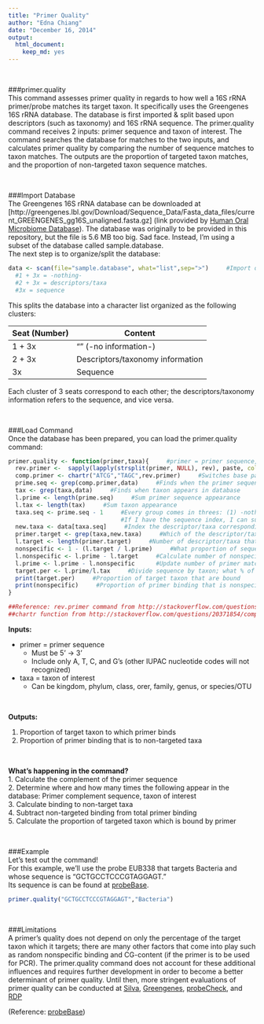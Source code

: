 ```yaml
---
title: "Primer Quality"
author: "Edna Chiang"
date: "December 16, 2014"
output:
  html_document:
    keep_md: yes
---
```

  
<br>
      
      
###primer.quality  
This command assesses primer quality in regards to how well a 16S rRNA primer/probe matches its target taxon. It specifically uses the Greengenes 16S rRNA database. The database is first imported & split based upon descriptors (such as taxonomy) and 16S rRNA sequence. The primer.quality command receives 2 inputs: primer sequence and taxon of interest. The command searches the database for matches to the two inputs, and calculates primer quality by comparing the number of sequence matches to taxon matches. The outputs are the proportion of targeted taxon matches, and the proportion of non-targeted taxon sequence matches.
  
  <br>
      
###Import Database  
The Greengenes 16S rRNA database can be downloaded at [http://greengenes.lbl.gov/Download/Sequence_Data/Fasta_data_files/current_GREENGENES_gg16S_unaligned.fasta.gz]  (link provided by [Human Oral Microbiome Database](http://www.homd.org/index.php?name=Article&file=index&sid=28)). The database was originally to be provided in this repository, but the file is 5.6 MB too big. Sad face. Instead, I'm using a subset of the database called sample.database.  
The next step is to organize/split the database:
```r
data <- scan(file="sample.database", what="list",sep=">")     #Import database split into 3's: (1) -nothing, (2) descriptors/taxa, (3) sequence
  #1 + 3x = -nothing-
  #2 + 3x = descriptors/taxa
  #3x = sequence
```  
This splits the database into a character list organized as the following clusters:   

Seat (Number) | Content
------------- | -------------
1 + 3x        | ""           (-no information-)
2 + 3x        | Descriptors/taxonomy information
3x            | Sequence  

Each cluster of 3 seats correspond to each other; the descriptors/taxonomy information refers to the sequence, and vice versa.
  
  <br>
      
###Load Command  
Once the database has been prepared, you can load the primer.quality command:  
```r
primer.quality <- function(primer,taxa){     #primer = primer sequence, taxa = taxon targeted by primer
  rev.primer <-  sapply(lapply(strsplit(primer, NULL), rev), paste, collapse="")     #Reverse sequence
  comp.primer <- chartr("ATCG","TAGC",rev.primer)     #Switches base pairs to complement
  prime.seq <- grep(comp.primer,data)     #Finds when the primer sequence appears in the database; matches primer with sequence
  tax <- grep(taxa,data)     #Finds when taxon appears in database
  l.prime <- length(prime.seq)     #Sum primer sequence appearance
  l.tax <- length(tax)     #Sum taxon appearance
  taxa.seq <- prime.seq - 1     #Every group comes in threes: (1) -nothing-, (2) Taxa info, (3) Sequence
                                #If I have the sequence index, I can subtract by 1 to access the taxa/descriptor index
  new.taxa <- data[taxa.seq]     #Index the descriptor/taxa corresponding to the sequence matches
  primer.target <- grep(taxa,new.taxa)     #Which of the descriptor/taxa actually have the taxon of interest
  l.target <- length(primer.target)     #Number of descriptor/taxa that have taxon of interest
  nonspecific <- 1 - (l.target / l.prime)     #What proportion of sequence matches are nonspecific
  l.nonspecific <- l.prime - l.target     #Calculate number of nonspecific matches
  l.prime <- l.prime - l.nonspecific      #Update number of primer matches by removing the number of nonspecific matches
  target.per <- l.prime/l.tax     #Divide sequence by taxon; what % of taxon is targeted
  print(target.per)     #Proportion of target taxon that are bound
  print(nonspecific)     #Proportion of primer binding that is nonspecific
}

##Reference: rev.primer command from http://stackoverflow.com/questions/13612967/how-to-reverse-a-string-in-r
##chartr function from http://stackoverflow.com/questions/20371854/complement-a-dna-sequence-in-r


```  
**Inputs:**  
<ul>
<li>primer = primer sequence
<ul>
<li>Must be 5' -> 3'</li>
<li>Include only A, T, C, and G's (other IUPAC nucleotide codes will not recognized)</li>
</ul></li>
<li>taxa = taxon of interest
<ul>
<li>Can be kingdom, phylum, class, orer, family, genus, or species/OTU</li>
</ul></li>
</ul>
  
  
  <br>
    
**Outputs:**  
<ol>
<li>Proportion of target taxon to which primer binds</li> 
<li>Proportion of primer binding that is to non-targeted taxa</li>
</ol>
  
  
  
<br>
  
    
**What's happening in the command?**  
1. Calculate the complement of the primer sequence  
2. Determine where and how many times the following appear in the database: Primer complement sequence, taxon of interest  
3. Calculate binding to non-target taxa  
4. Subtract non-targeted binding from total primer binding  
5. Calculate the proportion of targeted taxon which is bound by primer  

<br>
    
      
###Example  
Let's test out the command!   
For this example, we'll use the probe EUB338 that targets Bacteria and whose sequence is "GCTGCCTCCCGTAGGAGT."  
Its sequence is can be found at [probeBase](http://www.microbial-ecology.net/probebase/search.asp).
```r
primer.quality("GCTGCCTCCCGTAGGAGT","Bacteria")
```


 <br>  



###Limitations  
A primer's quality does not depend on only the percentage of the target taxon which it targets; there are many other factors that come into play such as random nonspecific binding and CG-content (if the primer is to be used for PCR). The primer.quality command does not account for these additional influences and requires further development in order to become a better determinant of primer quality. Until then, more stringent evaluations of primer quality can be conducted at [Silva](http://www.arb-silva.de/), [Greengenes](http://greengenes.lbl.gov/cgi-bin/nph-index.cgi), [probeCheck](http://131.130.66.200/cgi-bin/probecheck/content.pl?id=home), and [RDP](http://rdp.cme.msu.edu/probematch/search.jsp)

(Reference: [probeBase](http://131.130.66.201/probebase/))